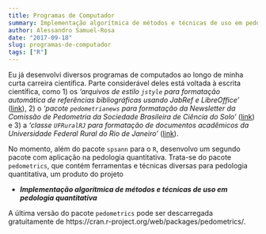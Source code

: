 ```yaml
---
title: Programas de Computador
summary: Implementação algorítmica de métodos e técnicas de uso em pedologia quantitativa
author: Alessandro Samuel-Rosa
date: "2017-09-18"
slug: programas-de-computador
tags: ["R"]
---
```


Eu já desenvolvi diversos programas de computados ao longo de minha curta carreira científica. Parte 
considerável deles está voltada à escrita científica, como 1) os *'arquivos de estilo `jstyle` para formatação 
automática de referências bibliográficas usando JabRef e LibreOffice'* 
([link](https://github.com/samuel-rosa/RefBib)), 2) o *'pacote \LaTeX `pedometrianews` para formatação da 
Newsletter da Comissão de Pedometria da Sociedade Brasileira de Ciência do Solo'* 
([link](https://github.com/samuel-rosa/pedometrianews)) e 3) a *'classe \LaTeX `UFRuralRJ` para formatação de
documentos acadêmicos da Universidade Federal Rural do Rio de Janeiro'* 
([link](https://github.com/samuel-rosa/UFRuralRJ)).

No momento, além do pacote `spsann` para o `R`, desenvolvo um segundo pacote com aplicação na pedologia 
quantitativa. Trata-se do pacote `pedometrics`, que contém ferramentas e técnicas diversas para pedologia
quantitativa, um produto do projeto

* ***Implementação algorítmica de métodos e técnicas de uso em pedologia quantitativa***

A última versão do pacote `pedometrics` pode ser descarregada gratuitamente de 
https://cran.r-project.org/web/packages/pedometrics/.
